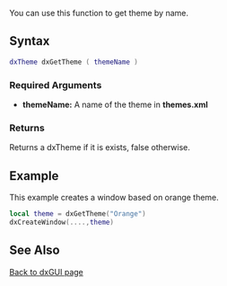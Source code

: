<pageclass class="client" subcaption="GUI Class method"></pageclass>
 

You can use this function to get theme by name.

==Syntax== 
<syntaxhighlight lang="lua">
dxTheme dxGetTheme ( themeName )
</syntaxhighlight> 

===Required Arguments=== 
*'''themeName:''' A name of the theme in '''themes.xml'''


===Returns===
Returns a dxTheme if it is exists, false otherwise.

==Example== 
This example creates a window based on orange theme.
<syntaxhighlight lang="lua">
local theme = dxGetTheme("Orange")
dxCreateWindow(....,theme)
</syntaxhighlight>

==See Also==
[[/dxGUI.md|Back to dxGUI page]]